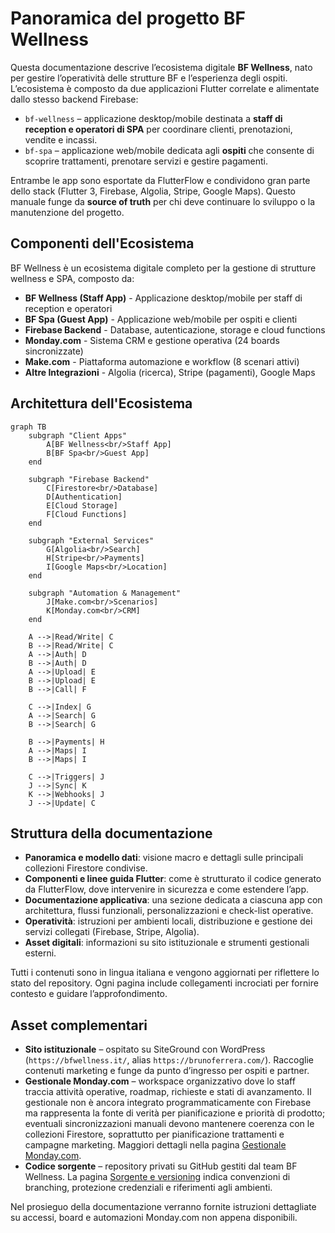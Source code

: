 # Panoramica del progetto BF Wellness

Questa documentazione descrive l’ecosistema digitale **BF Wellness**, nato per gestire l’operatività delle strutture BF e l’esperienza degli ospiti. L’ecosistema è composto da due applicazioni Flutter correlate e alimentate dallo stesso backend Firebase:

- `bf-wellness` – applicazione desktop/mobile destinata a **staff di reception e operatori di SPA** per coordinare clienti, prenotazioni, vendite e incassi.
- `bf-spa` – applicazione web/mobile dedicata agli **ospiti** che consente di scoprire trattamenti, prenotare servizi e gestire pagamenti.

Entrambe le app sono esportate da FlutterFlow e condividono gran parte dello stack (Flutter 3, Firebase, Algolia, Stripe, Google Maps). Questo manuale funge da **source of truth** per chi deve continuare lo sviluppo o la manutenzione del progetto.

## Componenti dell'Ecosistema

BF Wellness è un ecosistema digitale completo per la gestione di strutture wellness e SPA, composto da:

- **BF Wellness (Staff App)** - Applicazione desktop/mobile per staff di reception e operatori
- **BF Spa (Guest App)** - Applicazione web/mobile per ospiti e clienti
- **Firebase Backend** - Database, autenticazione, storage e cloud functions
- **Monday.com** - Sistema CRM e gestione operativa (24 boards sincronizzate)
- **Make.com** - Piattaforma automazione e workflow (8 scenari attivi)
- **Altre Integrazioni** - Algolia (ricerca), Stripe (pagamenti), Google Maps

## Architettura dell'Ecosistema

```mermaid
graph TB
    subgraph "Client Apps"
        A[BF Wellness<br/>Staff App]
        B[BF Spa<br/>Guest App]
    end

    subgraph "Firebase Backend"
        C[Firestore<br/>Database]
        D[Authentication]
        E[Cloud Storage]
        F[Cloud Functions]
    end

    subgraph "External Services"
        G[Algolia<br/>Search]
        H[Stripe<br/>Payments]
        I[Google Maps<br/>Location]
    end

    subgraph "Automation & Management"
        J[Make.com<br/>Scenarios]
        K[Monday.com<br/>CRM]
    end

    A -->|Read/Write| C
    B -->|Read/Write| C
    A -->|Auth| D
    B -->|Auth| D
    A -->|Upload| E
    B -->|Upload| E
    B -->|Call| F

    C -->|Index| G
    A -->|Search| G
    B -->|Search| G

    B -->|Payments| H
    A -->|Maps| I
    B -->|Maps| I

    C -->|Triggers| J
    J -->|Sync| K
    K -->|Webhooks| J
    J -->|Update| C
```

## Struttura della documentazione

- **Panoramica e modello dati**: visione macro e dettagli sulle principali collezioni Firestore condivise.
- **Componenti e linee guida Flutter**: come è strutturato il codice generato da FlutterFlow, dove intervenire in sicurezza e come estendere l’app.
- **Documentazione applicativa**: una sezione dedicata a ciascuna app con architettura, flussi funzionali, personalizzazioni e check-list operative.
- **Operatività**: istruzioni per ambienti locali, distribuzione e gestione dei servizi collegati (Firebase, Stripe, Algolia).
- **Asset digitali**: informazioni su sito istituzionale e strumenti gestionali esterni.

Tutti i contenuti sono in lingua italiana e vengono aggiornati per riflettere lo stato del repository. Ogni pagina include collegamenti incrociati per fornire contesto e guidare l’approfondimento.

## Asset complementari

- **Sito istituzionale** – ospitato su SiteGround con WordPress (`https://bfwellness.it/`, alias `https://brunoferrera.com/`). Raccoglie contenuti marketing e funge da punto d’ingresso per ospiti e partner.
- **Gestionale Monday.com** – workspace organizzativo dove lo staff traccia attività operative, roadmap, richieste e stati di avanzamento. Il gestionale non è ancora integrato programmaticamente con Firebase ma rappresenta la fonte di verità per pianificazione e priorità di prodotto; eventuali sincronizzazioni manuali devono mantenere coerenza con le collezioni Firestore, soprattutto per pianificazione trattamenti e campagne marketing. Maggiori dettagli nella pagina [Gestionale Monday.com](monday).
- **Codice sorgente** – repository privati su GitHub gestiti dal team BF Wellness. La pagina [Sorgente e versioning](source-control) indica convenzioni di branching, protezione credenziali e riferimenti agli ambienti.

Nel prosieguo della documentazione verranno fornite istruzioni dettagliate su accessi, board e automazioni Monday.com non appena disponibili.
